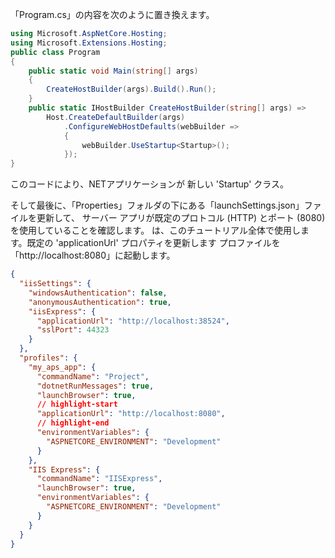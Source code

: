 「Program.cs」の内容を次のように置き換えます。

```csharp title="Program.cs"
using Microsoft.AspNetCore.Hosting;
using Microsoft.Extensions.Hosting;
public class Program
{
    public static void Main(string[] args)
    {
        CreateHostBuilder(args).Build().Run();
    }
    public static IHostBuilder CreateHostBuilder(string[] args) =>
        Host.CreateDefaultBuilder(args)
            .ConfigureWebHostDefaults(webBuilder =>
            {
                webBuilder.UseStartup<Startup>();
            });
}
```

このコードにより、NETアプリケーションが
新しい 'Startup' クラス。

そして最後に、「Properties」フォルダの下にある「launchSettings.json」ファイルを更新して、
サーバー アプリが既定のプロトコル (HTTP) とポート (8080) を使用していることを確認します。
は、このチュートリアル全体で使用します。既定の 'applicationUrl' プロパティを更新します
プロファイルを「http://localhost:8080」に起動します。

```json
{
  "iisSettings": {
    "windowsAuthentication": false,
    "anonymousAuthentication": true,
    "iisExpress": {
      "applicationUrl": "http://localhost:38524",
      "sslPort": 44323
    }
  },
  "profiles": {
    "my_aps_app": {
      "commandName": "Project",
      "dotnetRunMessages": true,
      "launchBrowser": true,
      // highlight-start
      "applicationUrl": "http://localhost:8080",
      // highlight-end
      "environmentVariables": {
        "ASPNETCORE_ENVIRONMENT": "Development"
      }
    },
    "IIS Express": {
      "commandName": "IISExpress",
      "launchBrowser": true,
      "environmentVariables": {
        "ASPNETCORE_ENVIRONMENT": "Development"
      }
    }
  }
}
```
